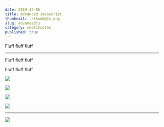 ```yaml
---
date: 2019-12-06
title: Advanced Javascript
thumbnail: ./thumb@2x.png
slug: advancedjs
category: sketchnotes
published: true
---
```



<SketchesContainer>

Fluff fluff fluff

<hr />

Fluff fluff fluff

Fluff fluff fluff

![](./AdvancedJS_1@2x.png)

![](./AdvancedJS_2@2x.png)

![](./AdvancedJS_3@2x.png)

![](./AdvancedJS_4@2x.png)

---

<FullSketchnote coursename="Build Web Apps with Gatsby and Contentful" courselink="http://bit.ly/advanjs">

![](./AdvancedJS--small.png)

</FullSketchnote>

</SketchesContainer>